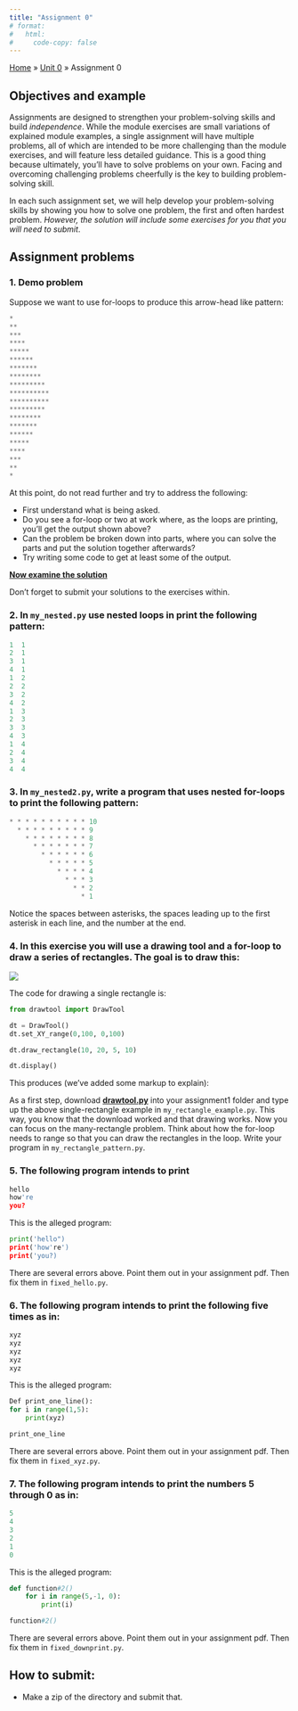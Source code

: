 ```yaml
---
title: "Assignment 0"
# format:
#   html:
#     code-copy: false
---
```


<!-- <html>
<head>
    <style>
        body {
            -webkit-user-select: none; /* Safari */
            -moz-user-select: none; /* Firefox */
            -ms-user-select: none; /* IE10+/Edge */
            user-select: none; /* Standard */
        }
    </style>
</head>
<body> -->

<div class="breadcrumbs">
  <a href="../../../index.qmd">Home</a> &raquo;
  <a href="">Unit 0</a> &raquo;
  <span class="current-page">Assignment 0</span>
</div>

## Objectives and example
Assignments are designed to strengthen your problem-solving skills and build <em>independence</em>. While the module exercises are small variations of explained module examples, a single assignment will have multiple problems, all of which are intended to be more challenging than the module exercises, and will feature less detailed guidance. This is a good thing because ultimately, you'll have to solve problems on your own. Facing and overcoming challenging problems cheerfully is the key to building problem-solving skill.

In each such assignment set, we will help develop your problem-solving skills by showing you how to solve one problem, the first and often hardest problem. <em>However, the solution will include some exercises for you that you will need to submit</em>.


## Assignment problems

### 1. Demo problem
Suppose we want to use for-loops to produce this arrow-head like pattern:
```python
*
**
***
****
*****
******
*******
********
*********
**********
**********
*********
********
*******
******
*****
****
***
**
*
```
At this point, do not read further and try to address the following:

- First understand what is being asked.
- Do you see a for-loop or two at work where, as the loops are printing, you'll get the output shown above?
- Can the problem be broken down into parts, where you can solve the parts and put the solution together afterwards?
- Try writing some code to get at least some of the output.

[**Now examine the solution**](./assignment1-solution.qmd)

Don't forget to submit your solutions to the exercises within.

### 2. In `my_nested.py` use nested loops in print the following pattern:
```python
1  1
2  1
3  1
4  1
1  2
2  2
3  2
4  2
1  3
2  3
3  3
4  3
1  4
2  4
3  4
4  4
```

### 3. In `my_nested2.py`, write a program that uses nested for-loops to print the following pattern:
```python
* * * * * * * * * * 10
  * * * * * * * * * 9
    * * * * * * * * 8
      * * * * * * * 7
        * * * * * * 6
          * * * * * 5
            * * * * 4
              * * * 3
                * * 2
                  * 1
```

Notice the spaces between asterisks, the spaces leading up to the first asterisk in each line, and the number at the end.

### 4. In this exercise you will use a drawing tool and a for-loop to draw a series of rectangles. The goal is to draw this:
![](../../../media/units/unit0/assignment1/rectangles.png)

The code for drawing a single rectangle is:
```python
from drawtool import DrawTool 

dt = DrawTool()
dt.set_XY_range(0,100, 0,100)

dt.draw_rectangle(10, 20, 5, 10)

dt.display()
```
This produces (we've added some markup to explain):

<!-- ![]() -->

As a first step, download <a href="../../../media/useful/drawtool.py" download>**drawtool.py**</a> into your assignment1 folder and type up the above single-rectangle example in `my_rectangle_example.py`. This way, you know that the download worked and that drawing works. Now you can focus on the many-rectangle problem. Think about how the for-loop needs to range so that you can draw the rectangles in the loop. Write your program in `my_rectangle_pattern.py`.

### 5. The following program intends to print 
  ```python
hello
how're
you?
```
This is the alleged program:
```python
print('hello")
print('how're')
print('you?)
```
There are several errors above. Point them out in your assignment pdf. Then fix them in `fixed_hello.py`.

### 6. The following program intends to print the following five times as in:
  ```python
xyz
xyz
xyz
xyz
xyz
```

This is the alleged program:
```python
Def print_one_line():
for i in range(1,5):
    print(xyz)

print_one_line
```

There are several errors above. Point them out in your assignment pdf. Then fix them in `fixed_xyz.py`.


### 7. The following program intends to print the numbers 5 through 0 as in:
```python
5
4
3
2
1
0
```
This is the alleged program:
```python
def function#2()
    for i in range(5,-1, 0):
        print(i)

function#2()
```
There are several errors above. Point them out in your assignment pdf. Then fix them in `fixed_downprint.py`.

<!-- ### 8. In each assignment, we will include a sometimes whimsical, sometimes serious non-coding exploration to encourage creativity and curiousity. For this assignment, in your `assignment1.pdf`, make a cartoon that makes light of "frustration with computers". You can use a simple drawing tool, or find images that are copyright-free (please include the link to images/cartoons). Make sure the caption is <em>original</em> (this is the whole point). We'll post some of the funniest ones. -->


## How to submit:

<!-- - Write all your programs and `assignment1.pdf` in a directory called `assignment1`. -->
- Make a zip of the directory and submit that.

<!-- </body>
</html> -->